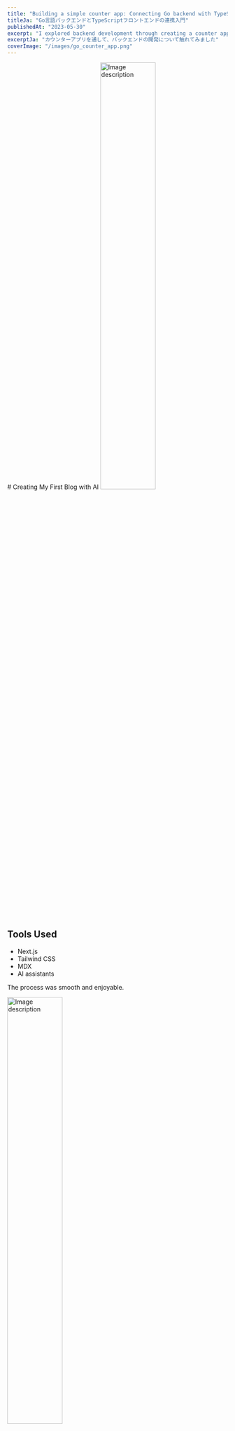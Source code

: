 ```yaml
---
title: "Building a simple counter app: Connecting Go backend with TypeScript frontend"
titleJa: "Go言語バックエンドとTypeScriptフロントエンドの連携入門"
publishedAt: "2023-05-30"
excerpt: "I explored backend development through creating a counter application"
excerptJa: "カウンターアプリを通して、バックエンドの開発について触れてみました"
coverImage: "/images/go_counter_app.png"
---
```


<LanguageContent lang="en">
# Creating My First Blog with AI

<img src="/images/go_counter_app.png" alt="Image description" width="50%" />

## Tools Used
- Next.js
- Tailwind CSS
- MDX
- AI assistants

The process was smooth and enjoyable.
</LanguageContent>

<LanguageContent lang="ja">

<img src="/images/go_counter_app.png" alt="Image description" width="50%" />

# バックエンドとフロントエンドを繋ぐ：GoとTypeScriptでカウンターアプリを作りました

## はじめに

ウェブアプリケーション開発において、フロントエンドとバックエンドの連携は基本中の基本です。今回は、最もシンプルなアプリケーションである「カウンターアプリ」で、GoバックエンドとTypeScriptフロントエンドの連携を作ってみました。

このチュートリアルを通じて、次のことが学べました：
- GoによるシンプルなバックエンドAPIの構築
- SQLiteを使ったデータの永続化
- TypeScriptによるフロントエンド開発
- フロントエンドとバックエンドの連携方法

## 完成イメージ

![カウンターアプリのスクリーンショット](/images/go_counter_app_image.png)

シンプルなUIですが、「増加」ボタンを押すとカウンターが増え、「リセット」ボタンでゼロに戻ります。カウンター値はサーバー側で保存されるため、ブラウザを閉じて再度開いても値が保持されています。

## 技術スタック

- **フロントエンド**: HTML, CSS, TypeScript
- **バックエンド**: Go (Gin Framework)
- **データベース**: SQLite

## バックエンド実装

### 1. プロジェクト初期化

まずは、必要な依存関係をインストールします。

```bash
mkdir -p counter-app/backend
cd counter-app/backend
go mod init github.com/takuto277/counter_tutorial_app
go get github.com/mattn/go-sqlite3
go get github.com/gin-gonic/gin
go get github.com/gin-contrib/cors
```

### 2. データベース初期化 (db.go)
```bash
SQLiteデータベースを初期化し、カウンターテーブルを作成します。

func InitDB() (*sql.DB, error) {
	db, err := sql.Open("sqlite3", "./counter.db")
	if err != nil {
		return nil, err
	}

	// カウンターテーブル作成
	_, err = db.Exec(`
		CREATE TABLE IF NOT EXISTS counter (
			id INTEGER PRIMARY KEY,
			value INTEGER NOT NULL DEFAULT 0
		)
	`)
	if err != nil {
		return nil, err
	}

	// 初期データの確認と挿入
	var count int
	err = db.QueryRow("SELECT COUNT(*) FROM counter").Scan(&count)
	if err != nil {
		return nil, err
	}

	if count == 0 {
		_, err = db.Exec("INSERT INTO counter (id, value) VALUES (1, 0)")
		if err != nil {
			return nil, err
		}
	}
	return db, nil
}
```

### 3. カウンター処理 (counter.go)
カウンターの取得、増加、リセット機能を実装します。
```bash
func (s *CounterService) IncrementCounter(c *gin.Context) {
	_, err := s.DB.Exec("UPDATE counter SET value = value + 1 WHERE id = 1")
	if err != nil {
		c.JSON(http.StatusInternalServerError, gin.H{"error": "カウンターの増加に失敗しました"})
		return
	}

	var newValue int
	err = s.DB.QueryRow("SELECT value FROM counter WHERE id = 1").Scan(&newValue)
	if err != nil {
		c.JSON(http.StatusInternalServerError, gin.H{"error": "更新後の値の取得に失敗しました"})
		return
	}

	c.JSON(http.StatusOK, Counter{Value: newValue})
}
```

### 4. メインサーバー (main.go)
サーバーの起動とルーティングを設定します。
```bash
func main() {
	// データベース初期化
	database, err := db.InitDB()
	if err != nil {
		log.Fatalf("データベース初期化エラー: %v", err)
	}
	defer database.Close()

	// カウンターサービス作成
	counterService := counter.NewCounterService(database)

	// Ginルーター設定
	r := gin.Default()

	// CORS設定
	r.Use(cors.New(cors.Config{
		AllowOrigins:     []string{"*"},
		AllowMethods:     []string{"GET", "POST", "PUT"},
		AllowHeaders:     []string{"Origin", "Content-Type"},
		ExposeHeaders:    []string{"Content-Length"},
		AllowCredentials: true,
	}))

	// ルート設定
	r.GET("/counter", counterService.GetCounter)
	r.PUT("/counter/increment", counterService.IncrementCounter)
	r.PUT("/counter/reset", counterService.ResetCounter)

	// サーバー起動
	log.Println("サーバーを起動しています...")
	r.Run(":8080")
}
```

## フロントエンド実装

### 1. HTML (index.html)
シンプルなHTMLインターフェイスを作成します。
```html
<!DOCTYPE html>
<html lang="ja">
<head>
    <meta charset="UTF-8">
    <meta name="viewport" content="width=device-width, initial-scale=1.0">
    <title>Goカウンターアプリ</title>
    <link rel="stylesheet" href="style.css">
</head>
<body>
    <div class="container">
        <h1>Goカウンターアプリ</h1>
        <div class="counter-container">
            <div class="counter-value" id="counter">0</div>
            <div class="buttons">
                <button id="increment-btn">増加</button>
                <button id="reset-btn">リセット</button>
            </div>
        </div>
    </div>
    <script src="script.js"></script>
</body>
</html>
```

### 2. CSS (style.css)
ここは割愛します

### 3. TypeScript (script.ts)
APIとの通信処理を実装します。
```bash
    const counterElement = document.getElementById('counter') as HTMLDivElement;
    const API_URL = 'http://localhost:8080';

    const incrementCounter = async (): Promise<void> => {
        try {
            const response = await fetch(`${API_URL}/counter/increment`, {
                method: 'PUT'
            });
            const data = await response.json();
            counterElement.textContent = data.value.toString();
        } catch (error) {
            console.error('カウンター増加エラー:', error);
        }
    };

```

## ローカル環境の立ち上げ

### 1. バックエンドの起動
```bash
cd backend
go run main.go
```
ターミナルが占領されたのでフロントエンドの操作は別のターミナルを立ち上げて行います

### 2. フロントエンドのコンパイル
```bash
cd frontend
tsc script.ts
```

### 3. フロントエンドの表示
フロントエンドの表示
```bash
open index.html
```
 静的なHTML/CSS/JavaScriptで構成されているのでサーバーを立ち上げる必要とかなかった

## 動作について解説

### 1. 初期表示時：
- ブラウザがロードされると、TypeScriptの`fetchCounter`関数が実行されます
- この関数は`GET /counter`エンドポイントにリクエストを送信
- バックエンドはSQLiteからカウンター値を取得して返します
- 返された値がブラウザに表示されます

### 2. 増加ボタンクリック時：
- `incrementCounter`関数が呼び出されます
- `PUT /counter/increment`エンドポイントにリクエストを送信
- バックエンドでSQLのUPDATEクエリが実行され、カウンター値が1増加
- 新しい値がレスポンスとして返され、ブラウザに表示されます

### 3. リセットボタンクリック時：
- `resetCounter`関数が呼び出されます
- `PUT /counter/reset`エンドポイントにリクエストを送信
- バックエンドでカウンター値が0にリセットされます
- 0の値がレスポンスとして返され、ブラウザに表示されます

## 開発を通して学んだこと

このシンプルなカウンターアプリの開発を通して、多くのことを学ぶことができました。

### 1. 異なる言語間の連携

GoとTypeScriptという異なる言語でフロントエンドとバックエンドを実装することで、言語ごとの特性や、それらがどのように連携するかを理解できました。
特にHTTPリクエストを介したデータのやり取りは、複雑なアプリケーション開発においても基本となる重要な概念です。

### 2. SQLiteの実用性

SQLiteは設定が簡単で、小規模なアプリケーションには非常に適していることを実感しました。
インストールやサーバー設定が不要なため、開発の初期段階や個人プロジェクトには最適です。

### 3. Go言語について

Go言語は構文がシンプルでした。
SQLを呼び出すだけしかやってないで、これから深めていこうと思います。

### 4. フルスタック開発の面白さ

フロントエンドからバックエンド、データベースまでを一貫して開発することで、ウェブアプリケーションの全体像を把握することができました。
各層がどのように連携しているかを理解することは、より複雑なシステムを設計する上でも重要です。

## 今後の展望
このシンプルなカウンターアプリは小さな一歩ですが、ウェブアプリケーション開発の基礎を固める良いスタートとなりました。今後もGoを使ったバックエンド開発のスキルを磨いていきたいと思います。

## おわりに
AIに頼りすぎている部分もあり、完全に理解しているわけではありません。
次は自分が主体でコーディングを行い、理解することを目的として開発していきたいと思います。

</LanguageContent>
